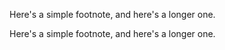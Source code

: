 Here's a simple footnote, and here's a longer one.

Here's a simple footnote, and here's a longer one.